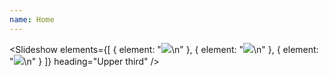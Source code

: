 ```yaml
---
name: Home
---
```


<Slideshow
  elements={[
    {
      element:
        "![](/uploads/Schauspielhaus_Capri_c_Ruiz_Cruz_HighRes_05A6202.jpg)\n"
    },
    { element: "![](/uploads/DreiSindWir_16s_560_Georg_Soulek_u.jpg)\n" },
    { element: "![](/uploads/18_IMG_1554.jpg)\n" }
  ]}
  heading="Upper third"
/>

<Grid variant="Work-List" />
